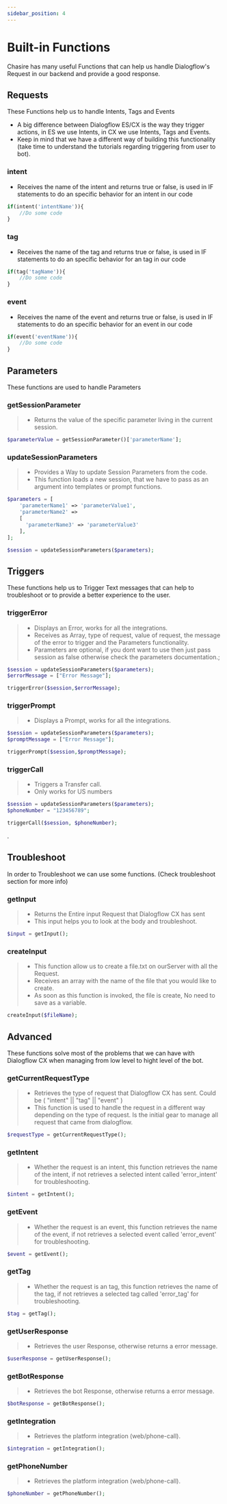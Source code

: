 ```yaml
---
sidebar_position: 4
---
```


# Built-in Functions


Chasire has many useful Functions that can help us handle Dialogflow's Request in our backend and provide a good response.

## Requests

These Functions help us to handle Intents, Tags and Events

- A big difference between Dialogflow ES/CX is the way they trigger actions, in ES we use Intents, in CX we use Intents, Tags and Events.
- Keep in mind that we have a different way of building this functionality (take time to understand the tutorials regarding triggering from user to bot).

### intent

<Tabs>
<TabItem value="php" label="PHP">

- Receives the name of the intent and returns true or false, is used in IF statements to do an specific behavior for an intent in our code

```php
if(intent('intentName')){
    //Do some code
}
```

</TabItem>
</Tabs>

### tag

<Tabs>
<TabItem value="php" label="PHP">

- Receives the name of the tag and returns true or false, is used in IF statements to do an specific behavior for an tag in our code

```php
if(tag('tagName')){
    //Do some code
}
```

</TabItem>
</Tabs>

### event

<Tabs>
<TabItem value="php" label="PHP">

- Receives the name of the event and returns true or false, is used in IF statements to do an specific behavior for an event in our code

```php
if(event('eventName')){
    //Do some code
}
```

</TabItem>
</Tabs>

## Parameters

These functions are used to handle Parameters

### getSessionParameter

> - Returns the value of the specific parameter living in the current session.

<Tabs>
<TabItem value="php" label="PHP">

```php
$parameterValue = getSessionParameter()['parameterName'];
```

</TabItem>
</Tabs>

### updateSessionParameters

> - Provides a Way to update Session Parameters from the code.
> - This function loads a new session, that we have to pass as an argument into templates or prompt functions.

<Tabs>
<TabItem value="php" label="PHP">

```php
$parameters = [
    'parameterName1' => 'parameterValue1',
    'parameterName2' => 
    [
      'parameterName3' => 'parameterValue3'
    ],
];

$session = updateSessionParameters($parameters);
```

</TabItem>
</Tabs>

## Triggers

These functions help us to Trigger Text messages that can help to troubleshoot or to provide a better experience to the user.

### triggerError

> - Displays an Error, works for all the integrations.
> - Receives as Array, type of request, value of request, the message of the error to trigger and the Parameters functionality.
> - Parameters are optional, if you dont want to use then just pass session as false otherwise check the parameters documentation.;

<Tabs>
<TabItem value="php" label="PHP">

```php
$session = updateSessionParameters($parameters);
$errorMessage = ["Error Message"];

triggerError($session,$errorMessage);
```

</TabItem>
</Tabs>

### triggerPrompt

> - Displays a Prompt, works for all the integrations.

<Tabs>
<TabItem value="php" label="PHP">

```php
$session = updateSessionParameters($parameters);
$promptMessage = ["Error Message"];

triggerPrompt($session,$promptMessage);
```

</TabItem>
</Tabs>


### triggerCall

> - Triggers a Transfer call.
> - Only works for US numbers

<Tabs>
<TabItem value="php" label="PHP">

```php
$session = updateSessionParameters($parameters);
$phoneNumber = "123456789";

triggerCall($session, $phoneNumber);
```

</TabItem>
</Tabs>

.

## Troubleshoot

In order to Troubleshoot we can use some functions. (Check troubleshoot section for more info)

### getInput

> - Returns the Entire input Request that Dialogflow CX has sent
> - This input helps you to look at the body and troubleshoot.

<Tabs>
<TabItem value="php" label="PHP">

```php
$input = getInput();
```

</TabItem>
</Tabs>

### createInput

> - This function allow us to create a file.txt on ourServer with all the Request.
> - Receives an array with the name of the file that you would like to create.
> - As soon as this function is invoked, the file is create, No need to save as a variable.

<Tabs>
<TabItem value="php" label="PHP">

```php
createInput($fileName);
```

</TabItem>
</Tabs>

## Advanced

These functions solve most of the problems that we can have with Dialogflow CX when managing from low level to hight level of the bot.

### getCurrentRequestType

> - Retrieves the type of request that Dialogflow CX has sent. Could be ( "intent" || "tag" || "event" )
> - This function is used to handle the request in a different way depending on the type of request. Is the initial gear to manage all request that came from dialogflow.

<Tabs>
<TabItem value="php" label="PHP">

```php
$requestType = getCurrentRequestType();
```

</TabItem>
</Tabs>

### getIntent

> - Whether the request is an intent, this function retrieves the name of the intent, if not retrieves a selected intent called 'error_intent' for troubleshooting.

<Tabs>
<TabItem value="php" label="PHP">

```php
$intent = getIntent();
```

</TabItem>
</Tabs>

### getEvent

> - Whether the request is an event, this function retrieves the name of the event, if not retrieves a selected event called 'error_event' for troubleshooting.

<Tabs>
<TabItem value="php" label="PHP">

```php
$event = getEvent();
```

</TabItem>
</Tabs>

### getTag

> - Whether the request is an tag, this function retrieves the name of the tag, if not retrieves a selected tag called 'error_tag' for troubleshooting.

<Tabs>
<TabItem value="php" label="PHP">

```php
$tag = getTag();
```

</TabItem>
</Tabs>

### getUserResponse

> - Retrieves the user Response, otherwise returns a error message.

<Tabs>
<TabItem value="php" label="PHP">

```php
$userResponse = getUserResponse();
```

</TabItem>
</Tabs>

### getBotResponse

> - Retrieves the bot Response, otherwise returns a error message.

<Tabs>
<TabItem value="php" label="PHP">

```php
$botResponse = getBotResponse();
```

</TabItem>
</Tabs>


### getIntegration

> - Retrieves the platform integration (web/phone-call).

<Tabs>
<TabItem value="php" label="PHP">

```php
$integration = getIntegration();
```

</TabItem>
</Tabs>

### getPhoneNumber

> - Retrieves the platform integration (web/phone-call).

<Tabs>
<TabItem value="php" label="PHP">

```php
$phoneNumber = getPhoneNumber();
```

</TabItem>
</Tabs>


